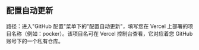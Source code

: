 ## 配置自动更新

路径：进入"GitHub 配置"菜单下的"配置自动更新"，填写您在 Vercel 上部署的项目名称（例如：pocker）。该项目名可在 Vercel 控制台查看，它对应着您 GitHub 账号下的一个私有仓库。
